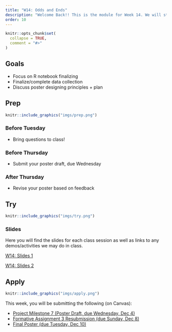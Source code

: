 ```yaml
---
title: "W14: Odds and Ends"
description: "Welcome Back!! This is the module for Week 14. We will start wrapping up and tying up loose ends!"
order: 10
---
```


```r
knitr::opts_chunk$set(
  collapse = TRUE,
  comment = "#>"
)
```

## Goals

- Focus on R notebook finalizing
- Finalize/complete data collection
- Discuss poster designing principles + plan

## Prep 

:::::{.card .border .border-2 .border-info}
:::: {.grid .g-0}
::: {.g-col-3}
:::: {.card-body}

```r
knitr::include_graphics("imgs/prep.png")
```

::::
:::

::: {.g-col-9}
:::: {.card-body}
### Before Tuesday

- Bring questions to class!

### Before Thursday

- Submit your poster draft, due Wednesday

### After Thursday

- Revise your poster based on feedback

::::
:::
::::
:::::

## Try {.mt-5}

:::::{.card .border .border-2 .border-info}
:::: {.grid .g-0}
::: {.g-col-3}
:::: {.card-body}

```r
knitr::include_graphics("imgs/try.png")
```

::::
:::

::: {.g-col-9}
:::: {.card-body}

### Slides

Here you will find the slides for each class session as well as links to any demos/activities we may do in class.

<a class="btn btn-outline-info" href="../../slides/W14_odds_ends.pdf" role="button" target="_blank">W14: Slides 1</a>

<a class="btn btn-outline-info" href="../../slides/W14_communicate.pdf" role="button" target="_blank">W14: Slides 2</a>
::::
:::


::::
:::::

## Apply {.mt-5}

:::::{.card .border .border-2 .border-info}
:::: {.grid .g-0}
::: {.g-col-3}
:::: {.card-body}

```r
knitr::include_graphics("imgs/apply.png")
```

::::
:::

::: {.g-col-9}
:::: {.card-body}

This week, you will be submitting the following (on Canvas):

- <span style="color:#508AB0"><a href="https://bowdoin.instructure.com/courses/6255/assignments/63611?module_item_id=382100" target="_blank">Project Milestone 7 (Poster Draft, due Wednesday, Dec 4)</a></span>
- <span style="color:#508AB0"><a href="https://bowdoin.instructure.com/courses/6255/assignments/63592?module_item_id=382099" target="_blank">Formative Assignment 3 Resubmission (due Sunday, Dec 8)</a></span>
- <span style="color:#508AB0"><a href="https://bowdoin.instructure.com/courses/6255/assignments/70919?module_item_id=413627" target="_blank">Final Poster (due Tuesday, Dec 10)</a></span>


::::
:::


::::
:::::